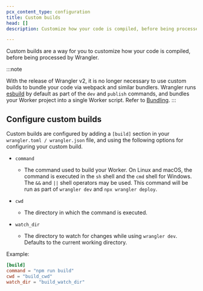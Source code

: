 ```yaml
---
pcx_content_type: configuration
title: Custom builds
head: []
description: Customize how your code is compiled, before being processed by Wrangler.

---
```



Custom builds are a way for you to customize how your code is compiled, before being processed by Wrangler.

:::note

With the release of Wrangler v2, it is no longer necessary to use custom builds to bundle your code via webpack and similar bundlers. Wrangler runs [esbuild](https://esbuild.github.io/) by default as part of the `dev` and `publish` commands, and bundles your Worker project into a single Worker script. Refer to [Bundling](/workers/wrangler/bundling/).
:::

## Configure custom builds

Custom builds are configured by adding a `[build]` section in your `wrangler.toml / wrangler.json` file, and using the following options for configuring your custom build.



* `command` <Type text="string" /> <MetaInfo text="optional" />

  * The command used to build your Worker. On Linux and macOS, the command is executed in the `sh` shell and the `cmd` shell for Windows. The `&&` and `||` shell operators may be used. This command will be run as part of `wrangler dev` and `npx wrangler deploy`.

* `cwd` <Type text="string" /> <MetaInfo text="optional" />

  * The directory in which the command is executed.

* `watch_dir` <Type text="string | string\[]" /> <MetaInfo text="optional" />

  * The directory to watch for changes while using `wrangler dev`. Defaults to the current working directory.



Example:

<WranglerConfig>

```toml title="wrangler.toml"
[build]
command = "npm run build"
cwd = "build_cwd"
watch_dir = "build_watch_dir"
```

</WranglerConfig>
